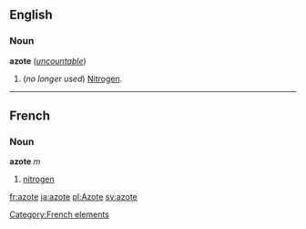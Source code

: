 ==English==
===Noun===
'''azote''' (''[[uncountable]]'')

#(''no longer used'') [[Nitrogen]].

----
==French==
===Noun===
'''azote''' ''m''

#[[nitrogen]]
[[Category:French elements]]

[[fr:azote]]
[[ja:azote]]
[[pl:Azote]]
[[sv:azote]]